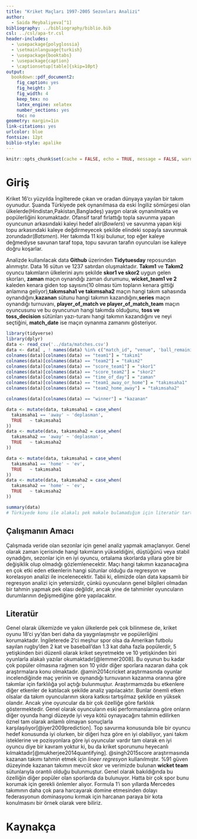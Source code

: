 ```yaml
---
title: "Kriket Maçları 1997-2005 Sezonları Analizi"
author: 
  - Saida Meybaliyeva[^1]
bibliography: ../bibliography/biblio.bib
csl: ../csl/apa-tr.csl
header-includes:
  - \usepackage{polyglossia}
  - \setmainlanguage{turkish}
  - \usepackage{booktabs}
  - \usepackage{caption} 
  - \captionsetup[table]{skip=10pt}
output:
  bookdown::pdf_document2:
    fig_caption: yes
    fig_height: 3
    fig_width: 4
    keep_tex: no
    latex_engine: xelatex
    number_sections: yes
    toc: no
geometry: margin=1in
link-citations: yes
urlcolor: blue
fontsize: 12pt
biblio-style: apalike
---
```

```r
knitr::opts_chunk$set(cache = FALSE, echo = TRUE, message = FALSE, warning = FALSE)
```

<!-- ======================================================================= -->
<!-- ============================== NOTLAR ================================= -->
<!-- ======================================================================= -->
[^1]: 20080742, [Github Repo](https://github.com/SeideMeybaliyeve/arasinav.git)



# Giriş

Kriket 16'cı yüzyılda İngilterede çıkan ve oradan dünyaya yayılan bir takım oyunudur. Şuanda Türkiyede pek oynanılmasa da eski İngiliz sömürgesi olan ülkelerde(Hindistan,Pakistan,Bangladeş) yaygın olarak oynanılmakta ve popülerliğini korumaktadır. Ofansif taraf fırlattığı topla savunma yapan oyuncunun arkasındaki kaleyi hedef alır(*Bowlers*) ve savunma yapan kişi topu arkasındaki kaleye değdirmeyecek şekilde elindeki sopayla savunmak zorundadır(*Batsmen*). Her takımda 11 kişi bulunur, top eğer kaleye değmediyse savunan taraf topa, topu savuran tarafın oyuncuları ise kaleye doğru koşarlar.

Analizde kullanılacak data **Github** üzerinden **Tidytuesday** reposundan alınmıştır. Data 16 sütun ve 1237 satırdan oluşmaktadır. **Takım1** ve **Takım2** oyuncu takımların ülkelerini aynı şekilde **skor1 ve skor2** uygun gelen skorları, **zaman** maçın oynandığı zaman durumunu, **wicket_team1 ve 2** kaleden kenara giden top sayısını(10 olması tüm topların kenara gittiği anlamına geliyor),**takımsaha1 ve takımsaha2** maçın hangi takım sahasında oynandığını,**kazanan** sütunu hangi takımın kazandığını,**series** maçın oynandığı turnuvanı, **player_of_match ve player_of_match_team** maçın oyuncusunu ve bu oyuncunun hangi takımda olduğunu, **toss ve toss_decision** sütünları yazı-turanı hangi takımın kazandığını ve neyi seçtiğini, **match_date** ise maçın oynanma zamanını gösteriyor.


```r
library(tidyverse)
library(dplyr)
data <- read_csv('../data/matches.csv')
data <- data[ , ! names(data) %in% c("match_id", "venue", 'ball_remaining', 'ground','ground_city', 'ground_country', 'margin', 'margin_type')] 
colnames(data)[colnames(data) == "team1"] = "takım1"
colnames(data)[colnames(data) == "team2"] = "takım2"
colnames(data)[colnames(data) == "score_team1"] = "skor1"
colnames(data)[colnames(data) == "score_team2"] = "skor2"
colnames(data)[colnames(data) == "time_of_day"] = "zaman"
colnames(data)[colnames(data) == "team1_away_or_home"] = "takımsaha1"
colnames(data)[colnames(data) == "team2_home_away"] = "takımsaha2"

colnames(data)[colnames(data) == "winner"] = "kazanan"

data <- mutate(data, takımsaha1 = case_when(
  takımsaha1 == 'away' ~ 'deplasman', 
  TRUE   ~ takımsaha1 
))
data <- mutate(data, takımsaha2 = case_when(
  takımsaha2 == 'away' ~ 'deplasman', 
  TRUE   ~ takımsaha2 
))

data <- mutate(data, takımsaha1 = case_when(
  takımsaha1 == 'home' ~ 'ev', 
  TRUE   ~ takımsaha1 
))
data <- mutate(data, takımsaha2 = case_when(
  takımsaha2 == 'home' ~ 'ev', 
  TRUE   ~ takımsaha2 
))

summary(data)
# Türkiyede konu ile alakalı pek makale bulamadığım için literatür tartışması sadece ingiliz kaynaklı makalelerden yapılmıştır.

```



## Çalışmanın Amacı

Çalışmada veride olan sezonlar için genel analiz yapmak amaçlanıyor. Genel olarak zaman içerisinde hangi takımların yükseldiğini, düştüğünü veya stabil oynadığını, sezonlar için en iyi oyuncu, ortalama skorlarda yıllara göre bir değişiklik olup olmadığı gözlemlenecektir. Maçı hangi takımın kazanacağına en çok etki eden etkenlerin hangi sütunlar olduğu da regresyon ve korelasyon analizi ile incelenecektir. Tabii ki, elimizde olan data kapsamlı bir regresyon analizi için yetersizdir, çünkü oyuncuların genel bilgileri olmadan bir tahmin yapmak pek olası değildir, ancak yine de tahminler oyuncuların durumlarının değişmediğine göre yapılacaktır.

## Literatür 

Genel olarak ülkemizde ve yakın ülkelerde pek çok bilinmese de, kriket oyunu 18'ci yy'dan beri daha da yaygınlaşmıştır ve popülerliğini korumaktadır. İngileterede 2'ci meşhur spor olsa da Amerikan futbolu sayılan rugby'den 2 kat ve baseball'dan 1.3 kat daha fazla popülerdir, 5 yetişkinden biri düzenli olarak kriket seyretmekte ve 10 yetişkinden biri oyunlarla alakalı yazılar okumaktadır[@lemmer2008]. Bu oyunun bu kadar çok popüler olmasına rağmen son 10 yıldır diğer sporlara nazaran daha çok araştırmalara konu olmaktadır.
@amin2014cricket araştırmasında oyunlar incelendiğinde maç yerinin ve oynandığı turnuvanın kazanma oranına göre takımlar için farklılığa yol açtığı bulunmuştur. Araştırmamızda bu etkenlere diğer etkenler de katılacak şekilde analiz yapılacaktır. Bunlar önemli etken olsalar da takım oyuncularının skora katkısı tartışılmaz şekilde en yüksek olandır. Ancak yine oyuncular da bir çok özelliğe göre farklılık göstermektedir.
Genel olarak oyuncuların eski performanslarına göre onların diğer oyunda hangi düzeyde iyi veya kötü oynayacağını tahmin edilirken öznel tam olarak anlamlı olmayan sonuçlarla karşılaşılıyor[@iyer2009prediction]. Top savurma konusunda bile bir oyuncu hedef konusunda iyi olurken, bir diğeri hıza göre en iyi olabiliyor, yani takım isteklerine ve pozisyonlara göre iyi oyuncular vardır tam olarak en iyi oyuncu diye bir kavram yoktur ki, bu da kriket sporununu heyecanlı kılmaktadır[@mukherjee2014quantifying]. @singh2015score araştırmasında kazanan takımı tahmin etmek için *lineer regresyon* kullanılmıştır. %91 güven düzeyinde kazanan takımın mevcüt skor ve verimizde bulunan **wicket team** sütunlarıyla orantılı olduğu bulunmuştur.
Genel olarak bakıldığında bu özelliğin diğer popüler olan sporlarda da bulunuyor. Hatta bir çok spor bunu korumak için gerekli önlemler alıyor. Formula 1'i son yıllarda Mercedes takımının daha çok para harcayarak domine etmesinden dolayı federasyonun dominasyonu kırmak için harcanan paraya bir kota konulmasını bir örnek olarak vere biliriz. 

\newpage

# Kaynakça {#references}
<div id="refs"></div>

